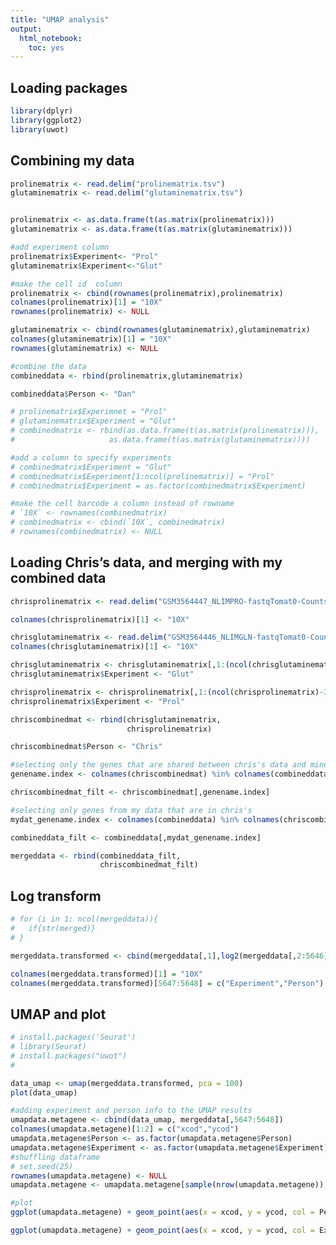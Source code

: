 ```yaml
---
title: "UMAP analysis"
output: 
  html_notebook:
    toc: yes
---
```

## Loading  packages
```r
library(dplyr)
library(ggplot2)
library(uwot)
```

## Combining my data
```r
prolinematrix <- read.delim("prolinematrix.tsv")
glutaminematrix <- read.delim("glutaminematrix.tsv")


prolinematrix <- as.data.frame(t(as.matrix(prolinematrix)))
glutaminematrix <- as.data.frame(t(as.matrix(glutaminematrix)))

#add experiment column
prolinematrix$Experiment<- "Prol"
glutaminematrix$Experiment<-"Glut"

#make the cell id  column
prolinematrix <- cbind(rownames(prolinematrix),prolinematrix)
colnames(prolinematrix)[1] = "10X"
rownames(prolinematrix) <- NULL

glutaminematrix <- cbind(rownames(glutaminematrix),glutaminematrix)
colnames(glutaminematrix)[1] = "10X"
rownames(glutaminematrix) <- NULL

#combine the data
combineddata <- rbind(prolinematrix,glutaminematrix)

combineddata$Person <- "Dan"

# prolinematrix$Experimnet = "Prol"
# glutaminematrix$Experiment = "Glut"
# combinedmatrix <- rbind(as.data.frame(t(as.matrix(prolinematrix))),
#                     as.data.frame(t(as.matrix(glutaminematrix))))

#add a column to specify experiments
# combinedmatrix$Experiment = "Glut"
# combinedmatrix$Experiment[1:ncol(prolinematrix)] = "Prol"
# combinedmatrix$Experiment = as.factor(combinedmatrix$Experiment)

#make the cell barcode a column instead of rowname
# `10X` <- rownames(combinedmatrix)
# combinedmatrix <- cbind(`10X`, combinedmatrix)
# rownames(combinedmatrix) <- NULL
```

## Loading Chris's data, and merging with my combined data
```r
chrisprolinematrix <- read.delim("GSM3564447_NLIMPRO-fastqTomat0-Counts.tsv")

colnames(chrisprolinematrix)[1] <- "10X"

chrisglutaminematrix <- read.delim("GSM3564446_NLIMGLN-fastqTomat0-Counts.tsv.gz")
colnames(chrisglutaminematrix)[1] <- "10X"

chrisglutaminematrix <- chrisglutaminematrix[,1:(ncol(chrisglutaminematrix)-3)]
chrisglutaminematrix$Experiment <- "Glut"

chrisprolinematrix <- chrisprolinematrix[,1:(ncol(chrisprolinematrix)-3)]
chrisprolinematrix$Experiment <- "Prol"

chriscombinedmat <- rbind(chrisglutaminematrix,
                          chrisprolinematrix) 

chriscombinedmat$Person <- "Chris"

#selecting only the genes that are shared between chris's data and mine
genename.index <- colnames(chriscombinedmat) %in% colnames(combineddata)

chriscombinedmat_filt <- chriscombinedmat[,genename.index]

#selecting only genes from my data that are in chris's
mydat_genename.index <- colnames(combineddata) %in% colnames(chriscombinedmat)

combineddata_filt <- combineddata[,mydat_genename.index]

mergeddata <- rbind(combineddata_filt,
                    chriscombinedmat_filt)

```
## Log transform
```r
# for (i in 1: ncol(mergeddata)){
#   if{str(merged)}
# }

mergeddata.transformed <- cbind(mergeddata[,1],log2(mergeddata[,2:5646]+1),mergeddata[,5647:5648])

colnames(mergeddata.transformed)[1] = "10X"
colnames(mergeddata.transformed)[5647:5648] = c("Experiment","Person")
```

## UMAP and plot
```r
# install.packages('Seurat')
# library(Seurat)
# install.packages("uwot")
# 

data_umap <- umap(mergeddata.transformed, pca = 100)
plot(data_umap)

#adding experiment and person info to the UMAP results
umapdata.metagene <- cbind(data_umap, mergeddata[,5647:5648])
colnames(umapdata.metagene)[1:2] = c("xcod","ycod")
umapdata.metagene$Person <- as.factor(umapdata.metagene$Person)
umapdata.metagene$Experiment <- as.factor(umapdata.metagene$Experiment)
#shuffling dataframe
# set.seed(25)
rownames(umapdata.metagene) <- NULL
umapdata.metagene <- umapdata.metagene[sample(nrow(umapdata.metagene)),]

#plot
ggplot(umapdata.metagene) + geom_point(aes(x = xcod, y = ycod, col = Person), shape =1)

ggplot(umapdata.metagene) + geom_point(aes(x = xcod, y = ycod, col = Experiment), shape =1)
```

